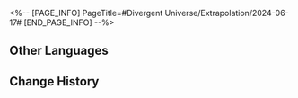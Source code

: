 <%-- [PAGE_INFO]
PageTitle=#Divergent Universe/Extrapolation/2024-06-17#
[END_PAGE_INFO] --%>
{{Event
|name              = Cyclical Extrapolation: Fusion Core Breakdown
|image             = Event Cyclical Extrapolation Fusion Core Breakdown.png
|type              = Cyclical Extrapolation
|time_known        = yes
|time_start        = 2024-06-17 04:00:00
|time_end          = 2024-06-24 03:59:59
}}

{{Cyclical Extrapolation
|curios     = Divine Visage
|equations  = Voyage Monitor//Destruction//Preservation//3;; Wastelander//Destruction//Nihility//2;; Walker of the Scorched//Destruction//Nihility//1
|trailblaze = 
|rewards    = Relic Remains*30; Lost Crystal*3
|boss_1_1   = Frigid Prowler; Stormbringer; Senior Staff: Team Leader; Dreamjolt Troupe's Beyond Overcooked; Dreamjolt Troupe's Sweet Gorilla
|boss_1_2   = Disciples of Sanctus Medicus: Shape Shifter (Bug); The Ascended (Bug); Abundance Sprite: Malefic Ape (Bug); Senior Staff: Team Leader (Bug); Aurumaton Spectral Envoy (Bug); Dreamjolt Troupe's Beyond Overcooked (Bug); Dreamjolt Troupe's Sweet Gorilla (Bug); "Past Confined and Caged" (Bug); "Tomorrow in Harmonious Chords" (Bug); "Present Inebriated in Revelry" (Bug)
|boss_2_1   = Frigid Prowler (Bug); Stormbringer (Bug); Senior Staff: Team Leader (Bug); Dreamjolt Troupe's Beyond Overcooked (Bug); Dreamjolt Troupe's Sweet Gorilla (Bug)
|boss_2_2   = Svarog (Complete); Stellaron Hunter: Kafka (Complete); Abundant Ebon Deer (Complete); Cloud Knight Lieutenant: Yanqing (Complete); Memory Zone Meme "Something Unto Death" (Complete)
|boss_3     = The Past, Present, and Eternal Show (Complete)
|rules      = You will not obtain Equations or Weighted Curios after achieving victory in Boss Domain; Obtain this week's Preset Constructs upon entering the first plane
}}

==Other Languages==
{{Other Languages
|en   = Cyclical Extrapolation: Fusion Core Breakdown
|zhs  = 周期演算：熔核俱毁
|zht  = 週期演算：熔核俱毀
|ja   = 周期演算：溶核の破壊
|ko   = 주기 연산: 용핵 파괴
|es   = Cálculo periódico: Ruptura del núcleo de fusión
|fr   = Calcul cyclique&nbsp;: Fusion du noyau réussie
|ru   = Цикличное вычисление: Слом ядра
|th   = การคำนวณแบบรอบ: ทลายแกนกลาง
|vi   = Ngoại Suy Chu Kỳ: Hủy Diệt Hạt Nhân
|de   = Zyklische Berechnung: Zerfall des Fusionskerns
|id   = Kalkulasi Siklus: Kehancuran Inti
|pt   = Extrapolação Cíclica: Colapso do Núcleo de Fusão
}}

==Change History==
{{Change History|2.3}}